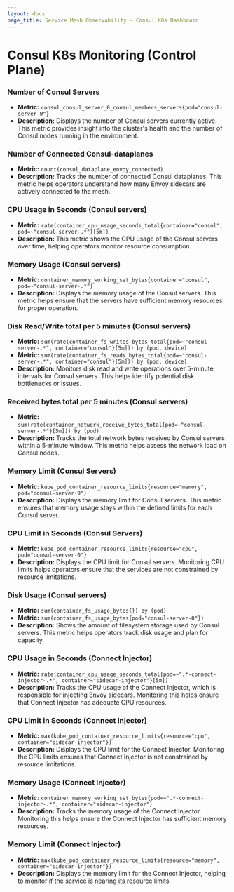 ```yaml
---
layout: docs
page_title: Service Mesh Observability - Consul K8s Dashboard
---
```



# Consul K8s Monitoring (Control Plane)

### Number of Consul Servers
- **Metric:** `consul_consul_server_0_consul_members_servers{pod="consul-server-0"}`
- **Description:** Displays the number of Consul servers currently active. This metric provides insight into the cluster's health and the number of Consul nodes running in the environment.

### Number of Connected Consul-dataplanes
- **Metric:** `count(consul_dataplane_envoy_connected)`
- **Description:** Tracks the number of connected Consul dataplanes. This metric helps operators understand how many Envoy sidecars are actively connected to the mesh.

### CPU Usage in Seconds (Consul servers)
- **Metric:** `rate(container_cpu_usage_seconds_total{container="consul", pod=~"consul-server-.*"}[5m])`
- **Description:** This metric shows the CPU usage of the Consul servers over time, helping operators monitor resource consumption.

### Memory Usage (Consul servers)
- **Metric:** `container_memory_working_set_bytes{container="consul", pod=~"consul-server-.*"}`
- **Description:** Displays the memory usage of the Consul servers. This metric helps ensure that the servers have sufficient memory resources for proper operation.

### Disk Read/Write total per 5 minutes (Consul servers)
- **Metric:** `sum(rate(container_fs_writes_bytes_total{pod=~"consul-server-.*",
 container="consul"}[5m])) by (pod, device)`
- **Metric:** `sum(rate(container_fs_reads_bytes_total{pod=~"consul-server-.*", container="consul"}[5m])) by (pod, device)`
- **Description:** Monitors disk read and write operations over 5-minute intervals for Consul servers. This helps identify potential disk bottlenecks or issues.

### Received bytes total per 5 minutes (Consul servers)
- **Metric:** `sum(rate(container_network_receive_bytes_total{pod=~"consul-server-.*"}[5m])) by (pod)`
- **Description:** Tracks the total network bytes received by Consul servers within a 5-minute window. This metric helps assess the network load on Consul nodes.

### Memory Limit (Consul Servers)
- **Metric:** `kube_pod_container_resource_limits{resource="memory", pod="consul-server-0"}`
- **Description:** Displays the memory limit for Consul servers. This metric ensures that memory usage stays within the defined limits for each Consul server.

### CPU Limit in Seconds (Consul Servers)
- **Metric:** `kube_pod_container_resource_limits{resource="cpu", pod="consul-server-0"}`
- **Description:** Displays the CPU limit for Consul servers. Monitoring CPU limits helps operators ensure that the services are not constrained by resource limitations.

### Disk Usage (Consul servers)
- **Metric:** `sum(container_fs_usage_bytes{}) by (pod)`
- **Metric:** `sum(container_fs_usage_bytes{pod="consul-server-0"})`
- **Description:** Shows the amount of filesystem storage used by Consul servers. This metric helps operators track disk usage and plan for capacity.

### CPU Usage in Seconds (Connect Injector)
- **Metric:** `rate(container_cpu_usage_seconds_total{pod=~".*-connect-injector-.*",
container="sidecar-injector"}[5m])`
- **Description:** Tracks the CPU usage of the Connect Injector, which is responsible for injecting Envoy sidecars. Monitoring this helps ensure that Connect Injector has adequate CPU resources.

### CPU Limit in Seconds (Connect Injector)
- **Metric:** `max(kube_pod_container_resource_limits{resource="cpu", container="sidecar-injector"})`
- **Description:** Displays the CPU limit for the Connect Injector. Monitoring the CPU limits ensures that Connect Injector is not constrained by resource limitations.

### Memory Usage (Connect Injector)
- **Metric:** `container_memory_working_set_bytes{pod=~".*-connect-injector-.*",
container="sidecar-injector"}`
- **Description:** Tracks the memory usage of the Connect Injector. Monitoring this helps ensure the Connect Injector has sufficient memory resources.

### Memory Limit (Connect Injector)
- **Metric:** `max(kube_pod_container_resource_limits{resource="memory", container="sidecar-injector"})`
- **Description:** Displays the memory limit for the Connect Injector, helping to monitor if the service is nearing its resource limits.

